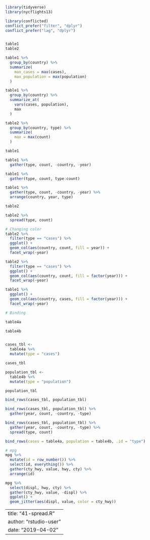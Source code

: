 
```r
library(tidyverse)
library(nycflights13)

library(conflicted)
conflict_prefer("filter", "dplyr")
conflict_prefer("lag", "dplyr")


table1
table2

table1 %>%
  group_by(country) %>%
  summarize(
    max_cases = max(cases),
    max_population = max(population)
  )

table1 %>%
  group_by(country) %>%
  summarize_at(
    vars(cases, population),
    max
  )

table2 %>%
  group_by(country, type) %>%
  summarize(
    max = max(count)
  )

table1

table1 %>%
  gather(type, count, -country, -year)

table1 %>%
  gather(type, count, type:count)

table1 %>%
  gather(type, count, -country, -year) %>%
  arrange(country, year, type)

table2

table2 %>%
  spread(type, count)

# Changing color
table2 %>%
  filter(type == "cases") %>%
  ggplot() +
  geom_col(aes(country, count, fill = year)) +
  facet_wrap(~year)

table2 %>%
  filter(type == "cases") %>%
  ggplot() +
  geom_col(aes(country, count, fill = factor(year))) +
  facet_wrap(~year)

table1 %>%
  ggplot() +
  geom_col(aes(country, cases, fill = factor(year))) +
  facet_wrap(~year)

# Binding

table4a

table4b


cases_tbl <-
  table4a %>%
  mutate(type = "cases")

cases_tbl

population_tbl <-
  table4b %>%
  mutate(type = "population")

population_tbl

bind_rows(cases_tbl, population_tbl)

bind_rows(cases_tbl, population_tbl) %>%
  gather(year, count, -country, -type)

bind_rows(cases_tbl, population_tbl) %>%
  gather(year, count, -country, -type) %>%
  spread(type, count)

bind_rows(cases = table4a, population = table4b, .id = "type")

# mpg
mpg %>%
  mutate(id = row_number()) %>%
  select(id, everything()) %>%
  gather(cty_hwy, value, hwy, cty) %>%
  arrange(id)

mpg %>%
  select(displ, hwy, cty) %>%
  gather(cty_hwy, value, -displ) %>%
  ggplot() +
  geom_jitter(aes(displ, value, color = cty_hwy))
```


---
title: "41-spread.R"
author: "rstudio-user"
date: "2019-04-02"
---
